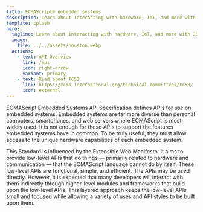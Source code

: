 ```yaml
---
title: ECMAScript® embedded systems
description: Learn about interacting with hardware, IoT, and more with JS on Things!
template: splash
hero:
  tagline: Learn about interacting with hardware, IoT, and more with JS on Things!
  image:
    file: ../../assets/houston.webp
  actions:
    - text: API Overview
      link: /api
      icon: right-arrow
      variant: primary
    - text: Read about TC53
      link: https://ecma-international.org/technical-committees/tc53/
      icon: external
---
```


 ECMAScript Embedded Systems API Specification defines APIs for use on embedded systems. Embedded systems are far more diverse than personal computers, smartphones, and web servers where ECMAScript is most widely used.
 It is not enough for these APIs to support the features embedded systems have in common. To be truly useful, they must allow access to the unique hardware capabilities of each embedded system.

 This Standard is influenced by the Extensible Web Manifesto. It aims to provide low-level APIs that do things — primarily related to hardware and communication — that the ECMAScript language cannot do by itself. These low-level APIs are functional, simple, and efficient. The APIs may be used directly. However, it is expected that many developers will interact with them indirectly through higher-level modules and frameworks that build upon the low-level APIs. This layered approach keeps the low-level APIs small and focused while allowing a variety of uses and API styles to be built upon them.
